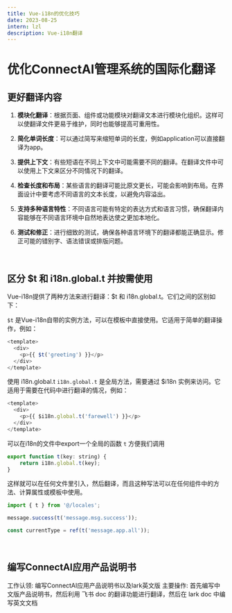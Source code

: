 ```yaml
---
title: Vue-i18n的优化技巧
date: 2023-08-25
intern: lzl
description: Vue-i18n翻译
---
```


# 优化ConnectAI管理系统的国际化翻译

## 更好翻译内容

1. **模块化翻译**：根据页面、组件或功能模块对翻译文本进行模块化组织。这样可以使翻译文件更易于维护，同时也能够提高可重用性。

2. **简化单词长度**：可以通过简写来缩短单词的长度，例如application可以直接翻译为app。

3. **提供上下文**：有些短语在不同上下文中可能需要不同的翻译。在翻译文件中可以使用上下文来区分不同情况下的翻译。

4. **检查长度和布局**：某些语言的翻译可能比原文更长，可能会影响到布局。在界面设计中要考虑不同语言的文本长度，以避免内容溢出。

5. **支持多种语言特性**：不同语言可能有特定的表达方式和语言习惯，确保翻译内容能够在不同语言环境中自然地表达使之更加本地化。

6. **测试和修正**：进行细致的测试，确保各种语言环境下的翻译都能正确显示。修正可能的错别字、语法错误或排版问题。

<br/>

## 区分 $t 和 i18n.global.t 并按需使用

Vue-i18n提供了两种方法来进行翻译：$t 和 i18n.global.t。它们之间的区别如下：

`$t` 是Vue-i18n自带的实例方法，可以在模板中直接使用。它适用于简单的翻译操作，例如：

```js
<template>
  <div>
    <p>{{ $t('greeting') }}</p>
  </div>
</template>
```

使用 i18n.global.t
`i18n.global.t` 是全局方法，需要通过 $i18n 实例来访问。它适用于需要在代码中进行翻译的情况，例如：

```js
<template>
  <div>
    <p>{{ $i18n.global.t('farewell') }}</p>
  </div>
</template>
```

可以在i18n的文件中export一个全局的函数 `t` 方便我们调用
```js
export function t(key: string) {
    return i18n.global.t(key);
}
```

这样就可以在任何文件里引入，然后翻译，而且这种写法可以在任何组件中的方法、计算属性或模板中使用。
```js
import { t } from '@/locales';

message.success(t('message.msg.success'));

const currentType = ref(t('message.app.all'));
```

<br/>

## 编写ConnectAI应用产品说明书
工作认领: 编写ConnectAI应用产品说明书以及lark英文版
主要操作: 首先编写中文版产品说明书，然后利用 飞书 doc 的翻译功能进行翻译，然后在 lark doc 中编写英文文档
